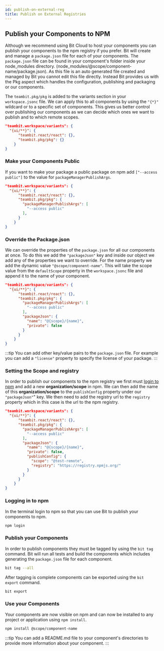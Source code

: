 ```yaml
---
id: publish-on-external-reg
title: Publish on External Registries
---
```


## Publish your Components to NPM

Although we recommend using Bit Cloud to host your components you can publish your components to the npm registry if you prefer. Bit will create and manage a `package.json` file for each of your components. The `package.json` file can be found in your component's folder inside your node_modules directory. (node_modules/@scope/component-name/package.json). As this file is an auto generated file created and managed by Bit you cannot edit this file directly. Instead Bit provides us with the Pkg aspect which handles the configuration, publishing and packaging or our components.

The `teambit.pkg/pkg` is added to the variants section in your `workspace.jsonc` file. We can apply this to all components by using the `"{*}"` wildcard or to a specific set of components. This gives us better control over publishing our components as we can decide which ones we want to publish and to which remote scopes.

```json {4} title=workspace.jsonc
"teambit.workspace/variants": {
  "{ui/**}": {
      "teambit.react/react": {},
      "teambit.pkg/pkg": {}
    }
}
```

### Make your Components Public

If you want to make your package a public package on npm add `["--access public"]` to the value for `packageManagerPublishArgs`.

```json {4-6} title=workspace.jsonc
"teambit.workspace/variants": {
  "{ui/**}": {
      "teambit.react/react": {},
      "teambit.pkg/pkg": {
        "packageManagerPublishArgs": [
          "--access public"
        ],
      }
    }
}
```

### Override the Package.json

We can override the properties of the `package.json` for all our components at once. To do this we add the `"packageJson"` key and inside our object we add any of the properties we want to override. For the name property we add the dynamic value `"@scope/component-name"`. This will take the scope value from the `defaultScope` property in the `workspace.jsonc` file and append it to the name of your component.

```json {8-11} title=workspace.jsonc
"teambit.workspace/variants": {
  "{ui/**}": {
      "teambit.react/react": {},
      "teambit.pkg/pkg": {
        "packageManagerPublishArgs": [
          "--access public"
        ],
        "packageJson": {
          "name": "@{scope}/{name}",
          "private": false
        }
      }
    }
}
```

:::tip
You can add other key/value pairs to the `package.json` file. For example you can add a `"license"` property to specify the license of your package.
:::

### Setting the Scope and registry

In order to publish our components to the npm registry we first must [login to npm](https://www.npmjs.com/) and add a new **organization/scope** in npm. We can then add the name of this **organization/scope** to the `publishConfig` property under our `"packageJson"`" key. We then need to add the registry url to the `registry` property which in this case is the url to the npm registry.

```json {11-14} title=workspace.jsonc
"teambit.workspace/variants": {
  "{ui/**}": {
      "teambit.react/react": {},
      "teambit.pkg/pkg": {
        "packageManagerPublishArgs": [
          "--access public"
        ],
        "packageJson": {
          "name": "@{scope}/{name}",
          "private": false,
          "publishConfig": {
            "scope": "@test-remote",
            "registry": "https://registry.npmjs.org/"
          }
        }
      }
    }
}
```

### Logging in to npm

In the terminal login to npm so that you can use Bit to publish your components to npm.

```bash
npm login
```

### Publish your Components

In order to publish components they must be tagged by using the `bit tag` command. Bit will run all tests and build the components which includes generating the `package.json` file for each component.

```bash
bit tag --all
```

After tagging is complete components can be exported using the `bit export` command.

```bash
bit export
```

### Use your Components

Your components are now visible on npm and can now be installed to any project or application using `npm install`.

```bash
npm install @scope/component-name
```

:::tip
You can add a README.md file to your component's directories to provide more information about your component.
:::
